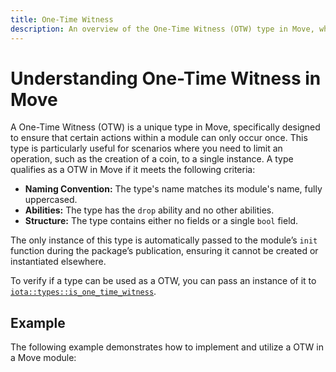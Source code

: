 ```yaml
---
title: One-Time Witness
description: An overview of the One-Time Witness (OTW) type in Move, which ensures actions occur only once within a module.
---
```


# Understanding One-Time Witness in Move

A One-Time Witness (OTW) is a unique type in Move, specifically designed to ensure that certain actions within a module can only occur once. This type is particularly useful for scenarios where you need to limit an operation, such as the creation of a coin, to a single instance. A type qualifies as a OTW in Move if it meets the following criteria:

- **Naming Convention:** The type's name matches its module's name, fully uppercased.
- **Abilities:** The type has the `drop` ability and no other abilities.
- **Structure:** The type contains either no fields or a single `bool` field.

The only instance of this type is automatically passed to the module’s `init` function during the package’s publication, ensuring it cannot be created or instantiated elsewhere.

To verify if a type can be used as a OTW,
you can pass an instance of it to [`iota::types::is_one_time_witness`](../../../references/framework/iota-framework/types.mdx#function-is_one_time_witness).



## Example

The following example demonstrates how to implement and utilize a OTW in a Move module:


```move

```
